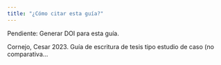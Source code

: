 ```yaml
---
title: "¿Cómo citar esta guía?"
---
```


Pendiente: Generar DOI para esta guía.

Cornejo, Cesar 2023. Guía de escritura de tesis tipo estudio de caso (no comparativa...
